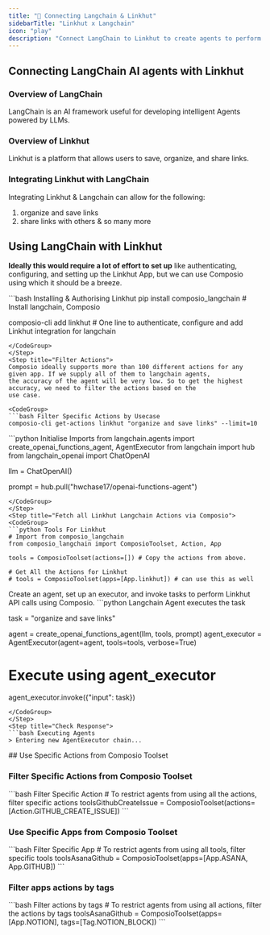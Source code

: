 ```yaml
---
title: "🚀 Connecting Langchain & Linkhut"
sidebarTitle: "Linkhut x Langchain"
icon: "play"
description: "Connect LangChain to Linkhut to create agents to perform tasks using natural language"
---
```


## Connecting LangChain AI agents with Linkhut

### Overview of LangChain

LangChain is an AI framework useful for developing intelligent Agents powered by LLMs.

### Overview of Linkhut

Linkhut is a platform that allows users to save, organize, and share links.

### Integrating Linkhut with LangChain

Integrating Linkhut & Langchain can allow for the following:

1. organize and save links
2. share links with others
& so many more

## Using LangChain with Linkhut

<Steps>
<Step title="Setting Up the Environment">

**Ideally this would require a lot of effort to set up** like authenticating, configuring, and setting up the Linkhut App, but we can use Composio using which it should be a breeze.

<CodeGroup>
```bash Installing & Authorising Linkhut
pip install composio_langchain # Install langchain, Composio 

composio-cli add linkhut # One line to authenticate, configure and add Linkhut integration for langchain
```
</CodeGroup>
</Step>
<Step title="Filter Actions">
Composio ideally supports more than 100 different actions for any given app. If we supply all of them to langchain agents, 
the accuracy of the agent will be very low. So to get the highest accuracy, we need to filter the actions based on the 
use case.

<CodeGroup>
```bash Filter Specific Actions by Usecase
composio-cli get-actions linkhut "organize and save links" --limit=10
```
</CodeGroup>

</Step>
<Step title="Import Base Packages">

<CodeGroup>
```python Initialise Imports
from langchain.agents import create_openai_functions_agent, AgentExecutor
from langchain import hub
from langchain_openai import ChatOpenAI


llm = ChatOpenAI()

prompt = hub.pull("hwchase17/openai-functions-agent")
```
</CodeGroup>
</Step>
<Step title="Fetch all Linkhut Langchain Actions via Composio">
<CodeGroup>
```python Tools For Linkhut
# Import from composio_langchain
from composio_langchain import ComposioToolset, Action, App

tools = ComposioToolset(actions=[]) # Copy the actions from above. 

# Get All the Actions for Linkhut
# tools = ComposioToolset(apps=[App.linkhut]) # can use this as well
```
</CodeGroup>
</Step>
<Step title="Execute the Agent">
Create an agent, set up an executor, and invoke tasks to perform Linkhut API calls using Composio. 
<CodeGroup>
```python Langchain Agent executes the task

task = "organize and save links"

agent = create_openai_functions_agent(llm, tools, prompt)
agent_executor = AgentExecutor(agent=agent, tools=tools, verbose=True)

# Execute using agent_executor
agent_executor.invoke({"input": task})
```
</CodeGroup>
</Step>
<Step title="Check Response">
```bash Executing Agents
> Entering new AgentExecutor chain...
```
</Step>
</Steps>
## Use Specific Actions from Composio Toolset

### Filter Specific Actions from Composio Toolset

<CodeGroup>
```bash Filter Specific Action
# To restrict agents from using all the actions, filter specific actions
toolsGithubCreateIssue = ComposioToolset(actions=[Action.GITHUB_CREATE_ISSUE])
```
</CodeGroup>

### Use Specific Apps from Composio Toolset
<CodeGroup>
```bash Filter Specific App
# To restrict agents from using all tools, filter specific tools
toolsAsanaGithub = ComposioToolset(apps=[App.ASANA, App.GITHUB])
```
</CodeGroup>

### Filter apps actions by tags 
<CodeGroup>
```bash Filter actions by tags
# To restrict agents from using all actions, filter the actions by tags
toolsAsanaGithub = ComposioToolset(apps=[App.NOTION], tags=[Tag.NOTION_BLOCK])
```
</CodeGroup>


